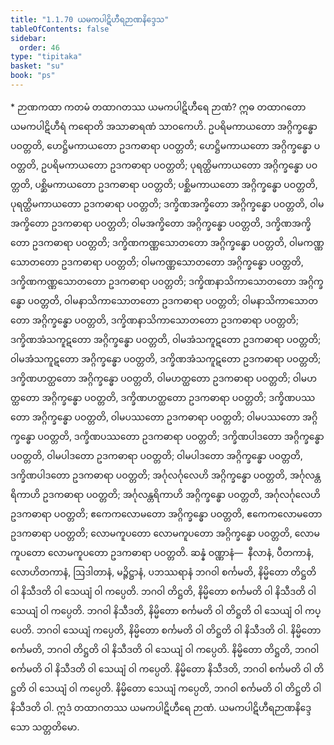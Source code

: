 ```yaml
---
title: "1.1.70 ယမကပါဋိဟီရဉာဏနိဒ္ဒေသ"
tableOfContents: false
sidebar:
  order: 46
type: "tipitaka"
basket: "su"
book: "ps"
---
```



<DynamicBreadcrumb />

<Paragraph type="center" book="ps">
* ဉာဏကထာ
</Paragraph>


<Division number="116" book="ps" e="ch" v="26" p="120">

<Paragraph number="678" book="ps">
ကတမံ <Emphasis>တထာဂတဿ ယမကပါဋိဟီရေ ဉာဏံ?</Emphasis> ဣဓ တထာဂတော ယမကပါဋိဟီရံ ကရောတိ အသာဓာရဏံ သာဝကေဟိ. ဥပရိမကာယတော အဂ္ဂိက္ခန္ဓော ပဝတ္တတိ, ဟေဋ္ဌိမကာယတော ဥဒကဓာရာ ပဝတ္တတိ; ဟေဋ္ဌိမကာယတော အဂ္ဂိက္ခန္ဓော ပဝတ္တတိ, ဥပရိမကာယတော ဥဒကဓာရာ ပဝတ္တတိ; ပုရတ္ထိမကာယတော အဂ္ဂိက္ခန္ဓော ပဝတ္တတိ, ပစ္ဆိမကာယတော ဥဒကဓာရာ ပဝတ္တတိ; ပစ္ဆိမကာယတော အဂ္ဂိက္ခန္ဓော ပဝတ္တတိ, ပုရတ္ထိမကာယတော ဥဒကဓာရာ ပဝတ္တတိ; ဒက္ခိဏအက္ခိတော အဂ္ဂိက္ခန္ဓော ပဝတ္တတိ, ဝါမအက္ခိတော ဥဒကဓာရာ ပဝတ္တတိ; ဝါမအက္ခိတော အဂ္ဂိက္ခန္ဓော ပဝတ္တတိ, ဒက္ခိဏအက္ခိတော ဥဒကဓာရာ ပဝတ္တတိ; ဒက္ခိဏကဏ္ဏသောတတော အဂ္ဂိက္ခန္ဓော ပဝတ္တတိ, ဝါမကဏ္ဏသောတတော ဥဒကဓာရာ ပဝတ္တတိ; ဝါမကဏ္ဏသောတတော အဂ္ဂိက္ခန္ဓော ပဝတ္တတိ, ဒက္ခိဏကဏ္ဏသောတတော ဥဒကဓာရာ ပဝတ္တတိ; ဒက္ခိဏနာသိကာသောတတော အဂ္ဂိက္ခန္ဓော ပဝတ္တတိ, ဝါမနာသိကာသောတတော ဥဒကဓာရာ ပဝတ္တတိ; ဝါမနာသိကာသောတတော အဂ္ဂိက္ခန္ဓော ပဝတ္တတိ, ဒက္ခိဏနာသိကာသောတတော ဥဒကဓာရာ ပဝတ္တတိ; ဒက္ခိဏအံသကူဋတော အဂ္ဂိက္ခန္ဓော ပဝတ္တတိ, ဝါမအံသကူဋတော ဥဒကဓာရာ ပဝတ္တတိ; ဝါမအံသကူဋတော အဂ္ဂိက္ခန္ဓော ပဝတ္တတိ, ဒက္ခိဏအံသကူဋတော ဥဒကဓာရာ ပဝတ္တတိ; ဒက္ခိဏဟတ္ထတော အဂ္ဂိက္ခန္ဓော ပဝတ္တတိ, ဝါမဟတ္ထတော ဥဒကဓာရာ ပဝတ္တတိ; ဝါမဟတ္ထတော အဂ္ဂိက္ခန္ဓော ပဝတ္တတိ, ဒက္ခိဏဟတ္ထတော ဥဒကဓာရာ ပဝတ္တတိ; ဒက္ခိဏပဿတော အဂ္ဂိက္ခန္ဓော ပဝတ္တတိ, ဝါမပဿတော ဥဒကဓာရာ ပဝတ္တတိ; ဝါမပဿတော အဂ္ဂိက္ခန္ဓော ပဝတ္တတိ, ဒက္ခိဏပဿတော ဥဒကဓာရာ ပဝတ္တတိ; ဒက္ခိဏပါဒတော အဂ္ဂိက္ခန္ဓော ပဝတ္တတိ, ဝါမပါဒတော ဥဒကဓာရာ ပဝတ္တတိ; ဝါမပါဒတော အဂ္ဂိက္ခန္ဓော ပဝတ္တတိ, ဒက္ခိဏပါဒတော ဥဒကဓာရာ ပဝတ္တတိ; အင်္ဂုလင်္ဂုလေဟိ အဂ္ဂိက္ခန္ဓော ပဝတ္တတိ, အင်္ဂုလန္တရိကာဟိ ဥဒကဓာရာ ပဝတ္တတိ; အင်္ဂုလန္တရိကာဟိ အဂ္ဂိက္ခန္ဓော ပဝတ္တတိ, အင်္ဂုလင်္ဂုလေဟိ ဥဒကဓာရာ ပဝတ္တတိ; ဧကေကလောမတော အဂ္ဂိက္ခန္ဓော ပဝတ္တတိ, ဧကေကလောမတော ဥဒကဓာရာ ပဝတ္တတိ; လောမကူပတော လောမကူပတော အဂ္ဂိက္ခန္ဓော ပဝတ္တတိ, လောမကူပတော လောမကူပတော ဥဒကဓာရာ ပဝတ္တတိ.
</Paragraph>

<Paragraph number="679" book="ps">
ဆန္နံ ဝဏ္ဏာနံ—  နီလာနံ, ပီတကာနံ, လောဟိတကာနံ, ဩဒါတာနံ, မဉ္ဇိဋ္ဌာနံ, ပဘဿရာနံ ဘဂဝါ စင်္ကမတိ, နိမ္မိတော တိဋ္ဌတိ ဝါ နိသီဒတိ ဝါ သေယျံ ဝါ ကပ္ပေတိ. ဘဂဝါ တိဋ္ဌတိ, နိမ္မိတော စင်္ကမတိ ဝါ နိသီဒတိ ဝါ သေယျံ ဝါ ကပ္ပေတိ. ဘဂဝါ နိသီဒတိ, နိမ္မိတော စင်္ကမတိ ဝါ တိဋ္ဌတိ ဝါ သေယျံ ဝါ ကပ္ပေတိ. ဘဂဝါ သေယျံ ကပ္ပေတိ, နိမ္မိတော စင်္ကမတိ ဝါ တိဋ္ဌတိ ဝါ နိသီဒတိ ဝါ. နိမ္မိတော စင်္ကမတိ, ဘဂဝါ တိဋ္ဌတိ ဝါ နိသီဒတိ ဝါ သေယျံ ဝါ ကပ္ပေတိ. နိမ္မိတော တိဋ္ဌတိ, ဘဂဝါ စင်္ကမတိ ဝါ နိသီဒတိ ဝါ သေယျံ ဝါ ကပ္ပေတိ. နိမ္မိတော နိသီဒတိ, ဘဂဝါ စင်္ကမတိ ဝါ တိဋ္ဌတိ ဝါ သေယျံ ဝါ ကပ္ပေတိ. နိမ္မိတော သေယျံ ကပ္ပေတိ, ဘဂဝါ စင်္ကမတိ ဝါ တိဋ္ဌတိ ဝါ နိသီဒတိ ဝါ. ဣဒံ တထာဂတဿ ယမကပါဋိဟီရေ ဉာဏံ.

</Paragraph>
</Division>

<Paragraph number="680" type="center" book="ps">
ယမကပါဋိဟီရဉာဏနိဒ္ဒေသော သတ္တတိမော.
</Paragraph>